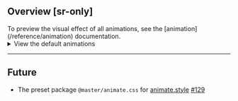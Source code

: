 ## Overview [sr-only]
<Overview />
To preview the visual effect of all animations, see the [animation](/reference/animation) documentation.
<details>
    <summary>View the default animations</summary>
    <div>
        <Code lang="js">
            {JSON.stringify(require('@master/css').animations, null, 4)}
        </Code>
    </div>
</details>

---

## Future
- The preset package `@master/animate.css` for [animate.style](https://animate.style) [#129](https://github.com/master-co/css/issues/219)